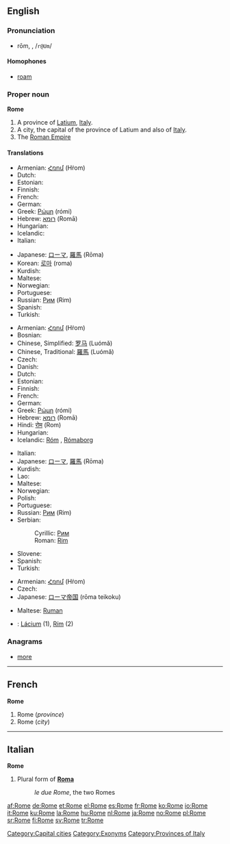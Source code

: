 {{wikipedia}}
==English==

{{rank|enter|consider|provided|969|Rome|twelve|opposite|vast}}

===Pronunciation===
* rōm, {{unicode|/rəʊm/}}, /<tt>r@Um</tt>/
*: {{unicode|[[Rhymes:English:-əʊm|Rhymes: -əʊm]]}}

====Homophones====
* [[roam]]

===Proper noun===
'''Rome'''

# A province of [[Latium]], [[Italy]].
# A city, the capital of the province of Latium and also of [[Italy]].
# The [[Roman Empire]]

====Translations====
{{trans-top|province}}
* Armenian: [[Հռոմ]] (Hṙom)
* Dutch: {{t+|nl|Rome|n}}
* Estonian: {{t-|et|Rooma}}
* Finnish: {{t+|fi|Rooma}}
* French: {{t+|fr|Rome|f}}
* German: {{t+|de|Rom|n}}
* Greek: [[Ρώμη]] (rómi) {{f}}
* Hebrew: [[רומא]] (Romā) {{f}}
* Hungarian: {{t+|hu|Róma}}
* Icelandic: {{t-|is|Róm|f}}
* Italian: {{t+|it|Roma}}
{{trans-mid}}
* Japanese: [[ローマ]], [[羅馬]] (Rōma)
* Korean: [[로마]] (roma)
* Kurdish: {{t+|ku|Roma}}
* Maltese: {{t-|mt|Ruma|xs=Maltese}}
* Norwegian: {{t-|no|Roma}}
* Portuguese: {{t+|pt|Roma|f}}
* Russian: [[Рим]] (Rim) {{m}}
* Spanish: {{t+|es|Roma|f}}
* Turkish: {{t-|tr|Roma}}
{{trans-bottom}}

{{trans-top|city}}
* Armenian: [[Հռոմ]] (Hṙom)
* Bosnian: {{t-|bs|Rim|m}}
* Chinese, Simplified: [[罗马]] (Luómǎ)
* Chinese, Traditional: [[羅馬]] (Luómǎ)
* Czech: {{t-|cs|Řím|m}}
* Danish: {{t-|da|Rom}}
* Dutch: {{t+|nl|Rome|n}}
* Estonian: {{t-|et|Rooma}}
* Finnish: {{t+|fi|Rooma}}
* French: {{t+|fr|Rome|f}}
* German: {{t+|de|Rom|n}}
* Greek: [[Ρώμη]] (rómi) {{f}}
* Hebrew: [[רומא]] (Romā) {{f}}
* Hindi: [[रोम]] (Rom)
* Hungarian: {{t+|hu|Róma}}
* Icelandic: [[Róm]] {{f}}, [[Rómaborg]] {{f}}
{{trans-mid}}
* Italian: {{t+|it|Roma|f}}
* Japanese: [[ローマ]], [[羅馬]] (Rōma)
* Kurdish: {{t+|ku|Roma}}
* Lao: {{t|lo|ໂລມ|tr=loom|sc=Laoo}}
* Maltese: {{t-|mt|Ruma|xs=Maltese}}
* Norwegian: {{t-|no|Roma}}
* Polish: {{t+|pl|Rzym|m}}
* Portuguese: {{t+|pt|Roma|f}}
* Russian: [[Рим]] (Rim) {{m}}
* Serbian:
*: Cyrillic: [[Рим#Serbian|Рим]] {{m}}
*: Roman: [[Rim#Serbian|Rim]] {{m}}
* Slovene: {{t+|sl|Rim|m}}
* Spanish: {{t+|es|Roma|f}}
* Turkish: {{t-|tr|Roma}}
{{trans-bottom}}

{{trans-top|empire}}
* Armenian: [[Հռոմ]] (Hṙom)
* Czech: {{t-|cs|Řím|m}}
* Japanese: [[ローマ]][[帝国]] (rōma teikoku)
{{trans-mid}}
* Maltese: [[Ruman]]
{{trans-bottom}}

{{checktrans}}

* {{ttbc|Slovak}}: [[Lácium]] {{n}} (1), [[Rím]] {{m}} (2)

===Anagrams===
* [[more]]

[[Category:Capital cities]]
[[Category:Exonyms]]
[[Category:Provinces of Italy]]

----

==French==
'''Rome''' {{f}}

# Rome (''province'')
# Rome (''city'')

----

==Italian==
'''Rome''' {{f}}

# Plural form of '''[[Roma]]'''
#: ''le due Rome'', the two Romes

[[af:Rome]]
[[de:Rome]]
[[et:Rome]]
[[el:Rome]]
[[es:Rome]]
[[fr:Rome]]
[[ko:Rome]]
[[io:Rome]]
[[it:Rome]]
[[ku:Rome]]
[[la:Rome]]
[[hu:Rome]]
[[nl:Rome]]
[[ja:Rome]]
[[no:Rome]]
[[pl:Rome]]
[[sr:Rome]]
[[fi:Rome]]
[[sv:Rome]]
[[tr:Rome]]
